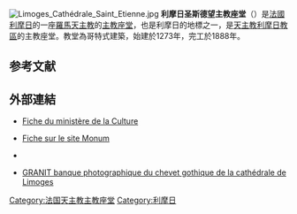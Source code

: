 [[Image:Limoges_Cathédrale_Saint_Etienne.jpg|thumb]]
'''利摩日圣斯德望主教座堂'''（{{lang-fr|Cathédrale Saint-Étienne de Limoges}}）是[[法國|法國]][[利摩日|利摩日]]的一座[[羅馬天主教|羅馬天主教]]的[[主教座堂|主教座堂]]，也是利摩日的地標之一，是[[天主教利摩日教區|天主教利摩日教區]]的主教座堂。教堂為哥特式建築，始建於1273年，完工於1888年。
== 参考文献 ==
{{Reflist
|list =
* Dictionnaire des églises de France, Belgique, Luxembourg, Suisse (Tome II-B), Robert Laffont, Paris (France) ; {{pp.}}73–78.  
* Claude Andrault-Schmitt, ''Limousin gothique'', Picard Éditeur, Paris, {{ISBN|2-7084-0530-6}}, 1997; {{pp.}}215–239.  
* Michael T. Davis, « Le chœur de la cathédrale de Limoges », dans ''Bulletin Monumental'', 1986 v. 22 .  
* Jean Maury, ''Limousin roman'', Éditions Zodiaque, La Pierre-qui-Vire (France), 1959.
}}

==外部連結==
* {{fr}} [http://www.culture.gouv.fr/culture/inventai/itiinv/cathedrale/docimage/limoges/cat_limoges.html Fiche du ministère de la Culture]{{Wayback|url=http://www.culture.gouv.fr/culture/inventai/itiinv/cathedrale/docimage/limoges/cat_limoges.html |date=20160304040640 }}
* {{fr}} [https://web.archive.org/web/20061127043315/http://www.monum.fr/visitez/decouvrir/fiche.dml?id=154&lang=fr Fiche sur le site Monum]
* {{Structurae|s0004733|Cathédrale Saint-Étienne de Limoges}}
* {{fr}} [https://sites.google.com/site/cathedraledelimoges/Home GRANIT banque photographique du chevet gothique de la cathédrale de Limoges]{{Wayback|url=https://sites.google.com/site/cathedraledelimoges/Home |date=20150514072744 }}

[[Category:法国天主教主教座堂|Category:法国天主教主教座堂]]
[[Category:利摩日|Category:利摩日]]